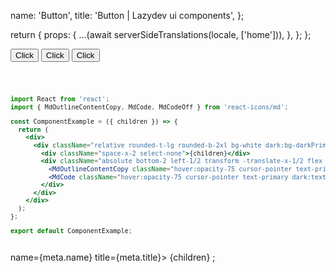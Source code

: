 
  name: 'Button',
  title: 'Button | Lazydev ui components',
};

  return {
    props: {
      ...(await serverSideTranslations(locale, ['home'])),
    },
  };
};


<ComponentExample name="Default" paragraph="This is a paragraph">

  <button className="btn btn__primary">Click</button>
  <button className="btn btn__primary">Click</button>
  <button className="btn btn__primary">Click</button>

</ComponentExample>

<Code>

```jsx
import React from 'react';
import { MdOutlineContentCopy, MdCode, MdCodeOff } from 'react-icons/md';

const ComponentExample = ({ children }) => {
  return (
    <div>
      <div className="relative rounded-t-lg rounded-b-2xl bg-white dark:bg-darkPrimary pt-4 pb-10 md:pb-16 flex justify-center">
        <div className="space-x-2 select-none">{children}</div>
        <div className="absolute bottom-2 left-1/2 transform -translate-x-1/2 flex items-center space-x-2">
          <MdOutlineContentCopy className="hover:opacity-75 cursor-pointer text-primary dark:text-white" />
          <MdCode className="hover:opacity-75 cursor-pointer text-primary dark:text-white" />
        </div>
      </div>
    </div>
  );
};

export default ComponentExample;
```

</Code>

<div className="h-screen"></div>
  name={meta.name}
  title={meta.title}>
  {children}
</NestedLayout>;
